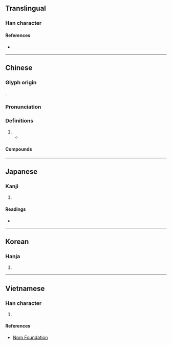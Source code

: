 {{also|欣}}
{{character info}}
==Translingual==

===Han character===
{{Han char|rn=61|rad=心|as=04|sn=7|four=92021|canj=PHML|ids=⿰忄斤}}

====References====
* {{Han ref|kx=0378.310|dkj=10401|dj=0707.010|hdz=42277.050|uh=5FFB|ud=24571|bh=CAE3|bd=51939}}

----

==Chinese==
{{zh-forms}}

===Glyph origin===
{{Han etym}}
{{Han compound|心|alt1=忄|斤|t1=heart|ls=psc|c2=p|c1=s}}.

===Pronunciation===
{{zh-pron
|m=xīn
|m-s=
|c=jan1
|c-t=
|g=
|h=pfs=
|j=
|md=
|mn=
|mn-t=
|w=
|x=
|mc=y
|oc=y
|cat=
}}

===Definitions===
{{zh-hanzi}}

# {{zh-alt-form|欣|to [[take delight in]]; to be [[glad]]; delight; [[joy]]}}
#* {{zh-x|假令 ^晏子 而 在，余 雖 爲{wèi}-之 執鞭，所 忻-慕 焉。|Were {{w|Yan Ying}} alive, even if I were to be a coachman for him, there shall be where my '''joy''' and admiration lie.|ref=Shiji}}

====Compounds====
{{zh-der|忻喜|忻州|忻忻得意|忻悅|忻然|歡忻|歡忻踴躍|歡忻鼓舞}}

----

==Japanese==

===Kanji===
{{ja-kanji|grade=|rs=心04}}

# {{rfdef|ja|sort=心04}}

====Readings====
* {{ja-readings
|goon=こん
|kanon=きん
|kun=よろこ-ぶ, よろこ-び, うやま-う, あき-らめる, ひら-く, よし
}}

----

==Korean==

===Hanja===
{{ko-hanja|hangeul=흔|eumhun=|rv=heun|mr=hŭn|y=hun}}

# {{rfdef|ko|sort=心04}}

----

==Vietnamese==

===Han character===
{{vi-readings|rs=心04|reading=hân, hớn}}

# {{rfdef|vi|sort=心04}}

====References====
* [http://nomfoundation.org/common/nom_details.php?codepoint=5ffb Nom Foundation]
